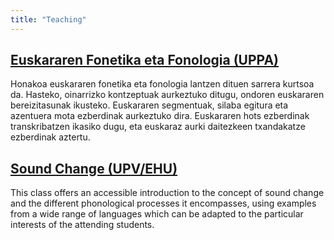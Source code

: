 ```yaml
---
title: "Teaching"
---
```


## [Euskararen Fonetika eta Fonologia (UPPA)](euskalfono/)

Honakoa euskararen fonetika eta fonologia lantzen dituen sarrera kurtsoa da. Hasteko, oinarrizko kontzeptuak aurkeztuko ditugu, ondoren euskararen bereizitasunak ikusteko. Euskararen segmentuak, silaba egitura eta azentuera mota ezberdinak aurkeztuko dira. Euskararen hots ezberdinak transkribatzen ikasiko dugu, eta euskaraz aurki daitezkeen txandakatze ezberdinak aztertu.

## [Sound Change (UPV/EHU)](soundchange/)

This class offers an accessible introduction to the concept of sound change and the different phonological processes it encompasses, using examples from a wide range of languages which can be adapted to the particular interests of the attending students.